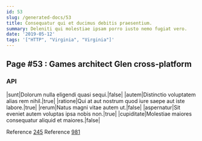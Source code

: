 ```yaml
---
id: 53
slug: /generated-docs/53
title: Consequatur qui et ducimus debitis praesentium.
summary: Deleniti qui molestiae ipsam porro iusto nemo fugiat vero.
date: '2019-05-12'
tags: '["HTTP", "Virginia", "Virginia"]'
---
```

<Partial />

## Page #53 : Games architect Glen cross-platform
### API

|sunt|Dolorum nulla eligendi quasi sequi.|false|
|autem|Distinctio voluptatem alias rem nihil.|true|
|ratione|Qui at aut nostrum quod iure saepe aut iste labore.|true|
|rerum|Natus magni vitae autem ut.|false|
|aspernatur|Sit eveniet autem voluptas ipsa nobis non.|true|
|cupiditate|Molestiae maiores consequatur aliquid et maiores.|false|

Reference [245](/generated-docs/245)
Reference [981](/generated-docs/981)



